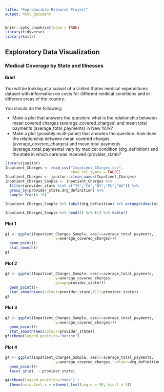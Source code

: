 ```yaml
---
title: "Reproducible Research Project"
output: html_document
---
```


```r
knitr::opts_chunk$set(echo = TRUE)
library(tidyverse)
library(knitr)
```


## Exploratory Data Visualization

### Medical Coverage by State and Illnesses

#### Brief
You will be looking at a subset of a United States medical expenditures dataset with information on costs for different medical conditions and in different areas of the country.

You should do the following:

* Make a plot that answers the question: what is the relationship between mean covered charges (average_covered_charges) and mean total payments (average_total_payments) in New York?
* Make a plot (possibly multi-panel) that answers the question: how does the relationship between mean covered charges (average_covered_charges) and mean total payments (average_total_payments) vary by medical condition (drg_definition) and the state in which care was received (provider_state)?

```r
library(janitor)
Inpatient_Charges <- read_csv("Inpatient_Charges.csv",
                              show_col_types = FALSE)
Inpatient_Charges <- janitor::clean_names(Inpatient_Charges)
Inpatient_Charges_Sample <- Inpatient_Charges %>%
  filter(provider_state %in% c("TX","CA","NY","FL","WA")) %>%
  group_by(provider_state,drg_definition) %>%
  sample_frac(0.10)
```


```r
Inpatient_Charges_Sample %>% tabyl(drg_definition) %>% arrange(desc(n)) %>% head(10) %>% kable()
```
```r
Inpatient_Charges_Sample %>% head(1) %>% t() %>% kable()
```

#### Plot 1
```r
g1 <- ggplot(Inpatient_Charges_Sample, aes(x=average_total_payments,
                       y=average_covered_charges))+
  geom_point()+
  stat_smooth()
g1
```

#### Plot 2

```r
g2 <- ggplot(Inpatient_Charges_Sample, aes(x=average_total_payments,
                       y=average_covered_charges,    
                       group=provider_state))+
  geom_point()+
  stat_smooth(aes(colour=provider_state,fill=provider_state))
g2
```

#### Plot 3

```r
g3 <- ggplot(Inpatient_Charges_Sample, aes(x=average_total_payments,
                       y=average_covered_charges))+
  geom_point()+
  stat_smooth(aes(colour=provider_state))
g3+theme(legend.position="bottom")
```

#### Plot 4
```r
g4 <- ggplot(Inpatient_Charges_Sample, aes(x=average_total_payments,
                       y=average_covered_charges, colour=drg_definition))+
  geom_point()+
  facet_grid(. ~ provider_state)

g4+theme(legend.position="none") + 
  theme(axis.text.x = element_text(angle = 90, hjust = 1))
```

